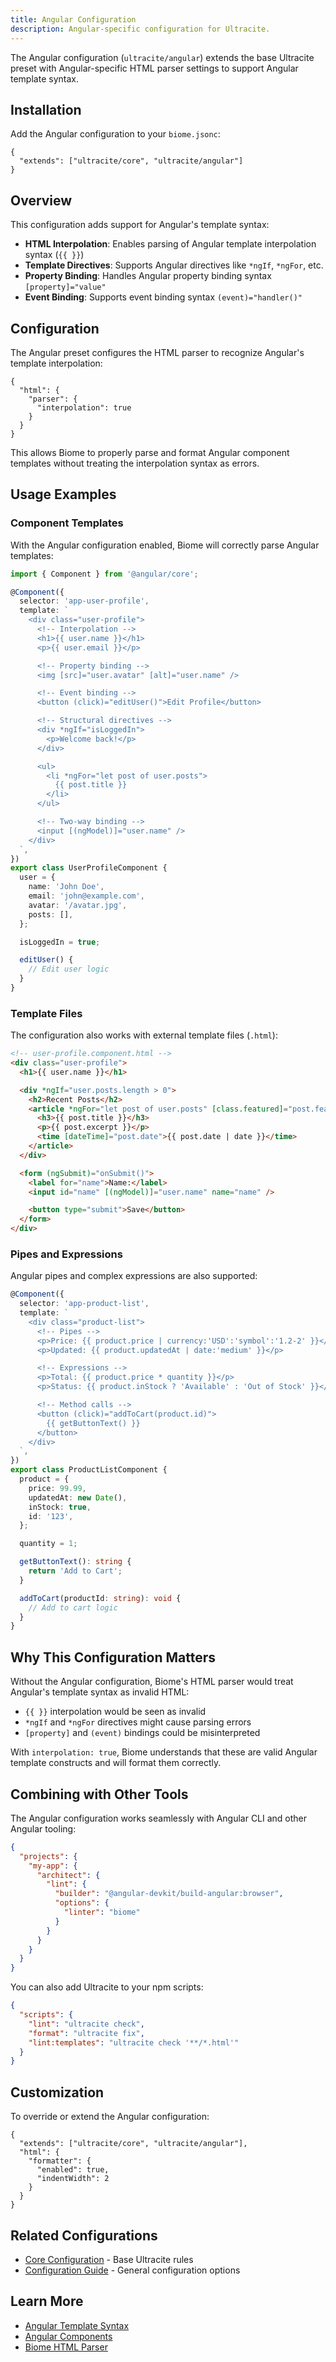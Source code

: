 ```yaml
---
title: Angular Configuration
description: Angular-specific configuration for Ultracite.
---
```


The Angular configuration (`ultracite/angular`) extends the base Ultracite preset with Angular-specific HTML parser settings to support Angular template syntax.

## Installation

Add the Angular configuration to your `biome.jsonc`:

```jsonc title="biome.jsonc"
{
  "extends": ["ultracite/core", "ultracite/angular"]
}
```

## Overview

This configuration adds support for Angular's template syntax:

- **HTML Interpolation**: Enables parsing of Angular template interpolation syntax (`{{ }}`)
- **Template Directives**: Supports Angular directives like `*ngIf`, `*ngFor`, etc.
- **Property Binding**: Handles Angular property binding syntax `[property]="value"`
- **Event Binding**: Supports event binding syntax `(event)="handler()"`

## Configuration

The Angular preset configures the HTML parser to recognize Angular's template interpolation:

```jsonc
{
  "html": {
    "parser": {
      "interpolation": true
    }
  }
}
```

This allows Biome to properly parse and format Angular component templates without treating the interpolation syntax as errors.

## Usage Examples

### Component Templates

With the Angular configuration enabled, Biome will correctly parse Angular templates:

```typescript
import { Component } from '@angular/core';

@Component({
  selector: 'app-user-profile',
  template: `
    <div class="user-profile">
      <!-- Interpolation -->
      <h1>{{ user.name }}</h1>
      <p>{{ user.email }}</p>

      <!-- Property binding -->
      <img [src]="user.avatar" [alt]="user.name" />

      <!-- Event binding -->
      <button (click)="editUser()">Edit Profile</button>

      <!-- Structural directives -->
      <div *ngIf="isLoggedIn">
        <p>Welcome back!</p>
      </div>

      <ul>
        <li *ngFor="let post of user.posts">
          {{ post.title }}
        </li>
      </ul>

      <!-- Two-way binding -->
      <input [(ngModel)]="user.name" />
    </div>
  `,
})
export class UserProfileComponent {
  user = {
    name: 'John Doe',
    email: 'john@example.com',
    avatar: '/avatar.jpg',
    posts: [],
  };

  isLoggedIn = true;

  editUser() {
    // Edit user logic
  }
}
```

### Template Files

The configuration also works with external template files (`.html`):

```html
<!-- user-profile.component.html -->
<div class="user-profile">
  <h1>{{ user.name }}</h1>

  <div *ngIf="user.posts.length > 0">
    <h2>Recent Posts</h2>
    <article *ngFor="let post of user.posts" [class.featured]="post.featured">
      <h3>{{ post.title }}</h3>
      <p>{{ post.excerpt }}</p>
      <time [dateTime]="post.date">{{ post.date | date }}</time>
    </article>
  </div>

  <form (ngSubmit)="onSubmit()">
    <label for="name">Name:</label>
    <input id="name" [(ngModel)]="user.name" name="name" />

    <button type="submit">Save</button>
  </form>
</div>
```

### Pipes and Expressions

Angular pipes and complex expressions are also supported:

```typescript
@Component({
  selector: 'app-product-list',
  template: `
    <div class="product-list">
      <!-- Pipes -->
      <p>Price: {{ product.price | currency:'USD':'symbol':'1.2-2' }}</p>
      <p>Updated: {{ product.updatedAt | date:'medium' }}</p>

      <!-- Expressions -->
      <p>Total: {{ product.price * quantity }}</p>
      <p>Status: {{ product.inStock ? 'Available' : 'Out of Stock' }}</p>

      <!-- Method calls -->
      <button (click)="addToCart(product.id)">
        {{ getButtonText() }}
      </button>
    </div>
  `,
})
export class ProductListComponent {
  product = {
    price: 99.99,
    updatedAt: new Date(),
    inStock: true,
    id: '123',
  };

  quantity = 1;

  getButtonText(): string {
    return 'Add to Cart';
  }

  addToCart(productId: string): void {
    // Add to cart logic
  }
}
```

## Why This Configuration Matters

Without the Angular configuration, Biome's HTML parser would treat Angular's template syntax as invalid HTML:

- `{{ }}` interpolation would be seen as invalid
- `*ngIf` and `*ngFor` directives might cause parsing errors
- `[property]` and `(event)` bindings could be misinterpreted

With `interpolation: true`, Biome understands that these are valid Angular template constructs and will format them correctly.

## Combining with Other Tools

The Angular configuration works seamlessly with Angular CLI and other Angular tooling:

```json title="angular.json"
{
  "projects": {
    "my-app": {
      "architect": {
        "lint": {
          "builder": "@angular-devkit/build-angular:browser",
          "options": {
            "linter": "biome"
          }
        }
      }
    }
  }
}
```

You can also add Ultracite to your npm scripts:

```json title="package.json"
{
  "scripts": {
    "lint": "ultracite check",
    "format": "ultracite fix",
    "lint:templates": "ultracite check '**/*.html'"
  }
}
```

## Customization

To override or extend the Angular configuration:

```jsonc title="biome.jsonc"
{
  "extends": ["ultracite/core", "ultracite/angular"],
  "html": {
    "formatter": {
      "enabled": true,
      "indentWidth": 2
    }
  }
}
```

## Related Configurations

- [Core Configuration](/core) - Base Ultracite rules
- [Configuration Guide](/configuration) - General configuration options

## Learn More

- [Angular Template Syntax](https://angular.dev/guide/templates)
- [Angular Components](https://angular.dev/guide/components)
- [Biome HTML Parser](https://biomejs.dev/reference/configuration/#htmlparser)
